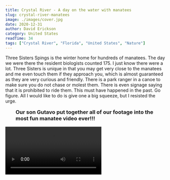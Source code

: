 ```yaml
---
title: Crystal River - A day on the water with manatees
slug: crystal-river-manatees
image: ./images/cover.jpg
date: 2020-12-31
author: David Erickson
category: United States
readTime: 34
tags: ["Crystal River", "Florida", "United States", "Nature"]
---
```








Three Sisters Spings is the winter home for hundreds of manatees. The day we were there the resident biologists counted 175. I just know there were a lot. Three Sisters is unique in that you may get very close to the manatees and me even touch them if they approach you, which is almost guaranteed as they are very curious and friendly. There is a park ranger in a canoe to make sure you do not chase or molest them. There is even signage saying that it is prohibited to ride them. This must have happened in the past. Go figure. All I would like to do is give one a big squeeze, but I resisted the urge.


<GetGalleryTilesImages blogDate="2020-12-31" />



<h3 style="margin: 1rem 2rem;">Our son Gutavo put together all of our footage into the most fun manatee video ever!!!</h3>

<Video src="https://youtube.com/embed/tg5TTPxgzDg" title="Manatees in Crystal River"/>

 